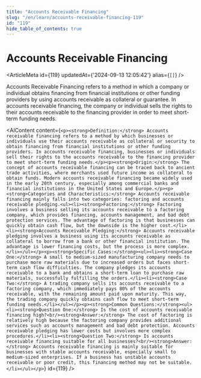 ```yaml
---
title: "Accounts Receivable Financing"
slug: "/en/learn/accounts-receivable-financing-119"
id: "119"
hide_table_of_contents: true
---
```



# Accounts Receivable Financing

<ArticleMeta id={119} updatedAt={'2024-09-13 12:05:42'} alias={`[]`} />
<div className='border-solid border-b border-t-0 my-4 border-[var(--ifm-color-gray-300)]' />

Accounts Receivable Financing refers to a method in which a company or individual obtains financing from financial institutions or other funding providers by using accounts receivable as collateral or guarantee. In accounts receivable financing, the company or individual sells the rights to their accounts receivable to the financing provider in order to meet short-term funding needs.

<AIContent content={`<p><strong>Definition:</strong> Accounts receivable financing refers to a method by which businesses or individuals use their accounts receivable as collateral or security to obtain financing from financial institutions or other funding providers. In accounts receivable financing, businesses or individuals sell their rights to the accounts receivable to the financing provider to meet short-term funding needs.</p><p><strong>Origin:</strong> The concept of accounts receivable financing can be traced back to ancient trade activities, where merchants used future income as collateral to obtain funds. Modern accounts receivable financing became widely used in the early 20th century, especially among commercial banks and financial institutions in the United States and Europe.</p><p><strong>Categories and Characteristics:</strong> Accounts receivable financing mainly falls into two categories: factoring and accounts receivable pledging.<ul><li><strong>Factoring:</strong> Factoring involves a business selling its accounts receivable to a factoring company, which provides financing, accounts management, and bad debt protection services. The advantage of factoring is that businesses can quickly obtain cash flow, but the downside is the higher cost.</li><li><strong>Accounts Receivable Pledging:</strong> Accounts receivable pledging involves a business using its accounts receivable as collateral to borrow from a bank or other financial institution. The advantage is lower financing costs, but the process is more complex.</li></ul></p><p><strong>Specific Cases:</strong><ul><li><strong>Case One:</strong> A small to medium-sized manufacturing company needs to purchase more raw materials due to increased orders but faces short-term cash flow difficulties. The company pledges its accounts receivable to a bank and obtains a short-term loan to purchase raw materials, successfully fulfilling the orders.</li><li><strong>Case Two:</strong> A trading company sells its accounts receivable to a factoring company, which immediately pays 80% of the accounts receivable, with the remaining amount paid upon maturity. This way, the trading company quickly obtains cash flow to meet short-term funding needs.</li></ul></p><p><strong>Common Questions:</strong><ul><li><strong>Question One:</strong> Is the cost of accounts receivable financing high?<br/><strong>Answer:</strong> The cost of factoring is relatively high because the factoring company provides additional services such as accounts management and bad debt protection. Accounts receivable pledging has lower costs but involves more complex procedures.</li><li><strong>Question Two:</strong> Is accounts receivable financing suitable for all businesses?<br/><strong>Answer:</strong> Accounts receivable financing is mainly suitable for businesses with stable accounts receivable, especially small to medium-sized enterprises. If a business has unstable accounts receivable or poor credit, this financing method may not be suitable.</li></ul></p>`} id={119} />
